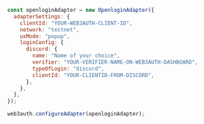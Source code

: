 ```js
const openloginAdapter = new OpenloginAdapter({
  adapterSettings: {
    clientId: "YOUR-WEB3AUTH-CLIENT-ID",
    network: "testnet",
    uxMode: "popup",
    loginConfig: {
      discord: {
        name: "Name of your choice",
        verifier: "YOUR-VERIFIER-NAME-ON-WEB3AUTH-DASHBOARD",
        typeOfLogin: "discord",
        clientId: "YOUR-CLIENTID-FROM-DISCORD",
      },
    },
  },
});

web3auth.configureAdapter(openloginAdapter);
```

